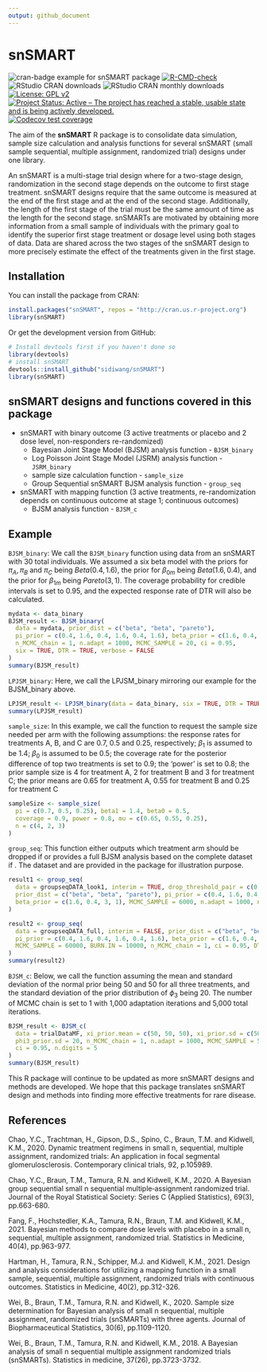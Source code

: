 ```yaml
---
output: github_document
---
```


# snSMART
<!-- badges: start -->
![cran-badge example for snSMART package](http://www.r-pkg.org/badges/version/snSMART)
[![R-CMD-check](https://github.com/sidiwang/snSMART/actions/workflows/R-CMD-check.yaml/badge.svg)](https://github.com/sidiwang/snSMART/actions/workflows/R-CMD-check.yaml)
![RStudio CRAN downloads](http://cranlogs.r-pkg.org/badges/grand-total/snSMART)
![RStudio CRAN monthly downloads](http://cranlogs.r-pkg.org/badges/snSMART)
[![License: GPL v2](https://img.shields.io/badge/License-GPL_v2-blue.svg)](https://www.gnu.org/licenses/old-licenses/gpl-2.0.en.html)
[![Project Status: Active – The project has reached a stable, usable state and is being actively developed.](https://www.repostatus.org/badges/latest/active.svg)](https://www.repostatus.org/)
[![Codecov test coverage](https://codecov.io/gh/sidiwang/snSMART/branch/main/graph/badge.svg)](https://app.codecov.io/gh/sidiwang/snSMART?branch=main)
<!-- badges: end -->


The aim of the **snSMART** R package is to consolidate data simulation, sample size calculation and analysis functions for several snSMART (small sample sequential, multiple assignment, randomized trial) designs under one library.

An snSMART is a multi-stage trial design where for a two-stage design, randomization  in  the  second  stage  depends  on  the  outcome  to  first  stage  treatment. snSMART  designs  require  that  the  same  outcome  is measured at the end of the first stage and at the end of the second stage. Additionally, the length of the first stage of the trial must be the same amount of time as the length for the second stage. snSMARTs are motivated by obtaining more information from a small sample of individuals with the primary goal to identify the superior first stage treatment or dosage level using both stages of data.  Data are shared across the two stages of the snSMART design to more precisely estimate the effect of the treatments given in the first stage.

## Installation

You can install the package from CRAN:
```r
install.packages("snSMART", repos = "http://cran.us.r-project.org")
library(snSMART)
```
Or get the development version from GitHub:
```r
# Install devtools first if you haven't done so
library(devtools)
# install snSMART
devtools::install_github("sidiwang/snSMART")
library(snSMART)
```


## snSMART designs and functions covered in this package

* snSMART with binary outcome (3 active treatments or placebo and 2 dose level, non-responders re-randomized)
  +   Bayesian Joint Stage Model (BJSM) analysis function - `BJSM_binary`
  +   Log Poisson Joint Stage Model (JSRM) analysis function - `JSRM_binary`
  +   sample size calculation function - `sample_size`
  +   Group Sequential snSMART BJSM analysis function - `group_seq`
* snSMART with mapping function (3 active treatments, re-randomization depends on continuous outcome at stage 1; continuous outcomes)
  +   BJSM analysis function - `BJSM_c`
  
## Example 
`BJSM_binary`:
We call the `BJSM_binary` function using data from an snSMART with 30 total individuals. We assumed a six beta model with the priors for $\pi_A, \pi_B$ and $\pi_C$ being $Beta(0.4, 1.6)$, the prior for $\beta_{0m}$ being $Beta(1.6, 0.4)$, and the prior for $\beta_{1m}$ being $Pareto(3, 1)$. The coverage probability for credible intervals is set to 0.95, and the expected response rate of DTR will also be calculated. 
```r
mydata <- data_binary
BJSM_result <- BJSM_binary(
  data = mydata, prior_dist = c("beta", "beta", "pareto"),
  pi_prior = c(0.4, 1.6, 0.4, 1.6, 0.4, 1.6), beta_prior = c(1.6, 0.4, 3, 1),
  n_MCMC_chain = 1, n.adapt = 1000, MCMC_SAMPLE = 20, ci = 0.95,
  six = TRUE, DTR = TRUE, verbose = FALSE
)
summary(BJSM_result)
```
`LPJSM_binary`:
Here, we call the LPJSM_binary mirroring our example for the BJSM_binary above.
```r
LPJSM_result <- LPJSM_binary(data = data_binary, six = TRUE, DTR = TRUE)
summary(LPJSM_result)
```
`sample_size`:
In this example, we call the function to request the sample size needed per arm with the following assumptions: the response rates for treatments A, B, and C are 0.7, 0.5 and 0.25, respectively; $\beta_1$ is assumed to be 1.4; $\beta_0$ is assumed to be 0.5; the coverage rate for the posterior difference of top two treatments is set to 0.9; the ‘power’ is set to 0.8; the prior sample size is 4 for treatment A, 2 for treatment B and 3 for treatment C; the prior means are 0.65 for treatment A, 0.55 for treatment B and 0.25 for treatment C
```r
sampleSize <- sample_size(
  pi = c(0.7, 0.5, 0.25), beta1 = 1.4, beta0 = 0.5,
  coverage = 0.9, power = 0.8, mu = c(0.65, 0.55, 0.25),
  n = c(4, 2, 3)
)
```
`group_seq`:
This function either outputs which treatment arm should be dropped if \code{interim = TRUE} or provides a full BJSM analysis based on the complete dataset if \code{interim = FALSE}. The dataset \code{groupseqDATA\_look1} and \code{groupseqDATA\_full} are provided in the \pkg{snSMART} package for illustration purpose. 
```r
result1 <- group_seq(
  data = groupseqDATA_look1, interim = TRUE, drop_threshold_pair = c(0.5, 0.4),
  prior_dist = c("beta", "beta", "pareto"), pi_prior = c(0.4, 1.6, 0.4, 1.6, 0.4, 1.6),
  beta_prior = c(1.6, 0.4, 3, 1), MCMC_SAMPLE = 6000, n.adapt = 1000, n_MCMC_chain = 1
)
```

```r
result2 <- group_seq(
  data = groupseqDATA_full, interim = FALSE, prior_dist = c("beta", "beta", "pareto"),
  pi_prior = c(0.4, 1.6, 0.4, 1.6, 0.4, 1.6), beta_prior = c(1.6, 0.4, 3, 1),
  MCMC_SAMPLE = 60000, BURN.IN = 10000, n_MCMC_chain = 1, ci = 0.95, DTR = TRUE
)
summary(result2)
```
`BJSM_c`:
Below, we call the function assuming the mean and standard deviation of the normal prior being 50 and 50 for all three treatments, and the standard deviation of the prior distribution of $\phi_3$ being 20. The number of MCMC chain is set to 1 with 1,000 adaptation iterations and 5,000 total iterations. 
```r
BJSM_result <- BJSM_c(
  data = trialDataMF, xi_prior.mean = c(50, 50, 50), xi_prior.sd = c(50, 50, 50),
  phi3_prior.sd = 20, n_MCMC_chain = 1, n.adapt = 1000, MCMC_SAMPLE = 5000, BURN.IN = 1000,
  ci = 0.95, n.digits = 5
)
summary(BJSM_result)
```
This R package will continue to be updated as more snSMART designs and methods are developed. We hope that this package translates snSMART design and methods into finding more effective treatments for rare disease.

## References

Chao, Y.C., Trachtman, H., Gipson, D.S., Spino, C., Braun, T.M. and Kidwell, K.M., 2020. Dynamic treatment regimens in small n, sequential, multiple assignment, randomized trials: An application in focal segmental glomerulosclerosis. Contemporary clinical trials, 92, p.105989.

Chao, Y.C., Braun, T.M., Tamura, R.N. and Kidwell, K.M., 2020. A Bayesian group sequential small n sequential multiple‐assignment randomized trial. Journal of the Royal Statistical Society: Series C (Applied Statistics), 69(3), pp.663-680.

Fang, F., Hochstedler, K.A., Tamura, R.N., Braun, T.M. and Kidwell, K.M., 2021. Bayesian methods to compare dose levels with placebo in a small n, sequential, multiple assignment, randomized trial. Statistics in Medicine, 40(4), pp.963-977.

Hartman, H., Tamura, R.N., Schipper, M.J. and Kidwell, K.M., 2021. Design and analysis considerations for utilizing a mapping function in a small sample, sequential, multiple assignment, randomized trials with continuous outcomes. Statistics in Medicine, 40(2), pp.312-326.

Wei, B., Braun, T.M., Tamura, R.N. and Kidwell, K., 2020. Sample size determination for Bayesian analysis of small n sequential, multiple assignment, randomized trials (snSMARTs) with three agents. Journal of Biopharmaceutical Statistics, 30(6), pp.1109-1120.

Wei, B., Braun, T.M., Tamura, R.N. and Kidwell, K.M., 2018. A Bayesian analysis of small n sequential multiple assignment randomized trials (snSMARTs). Statistics in medicine, 37(26), pp.3723-3732.
